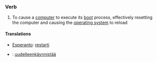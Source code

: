 ===Verb===
# To cause a [[computer]] to execute its [[boot]] process, effectively resetting the computer and causing the [[operating system]] to reload

====Translations====
*[[Esperanto]]: [[restarti]]
*{{fi}}: [[uudelleenkäynnistää]]